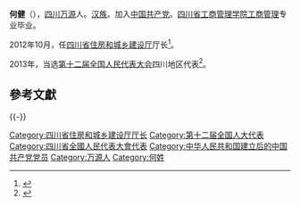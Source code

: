 '''何健'''（{{bd|1957年||}}），[[四川|四川]][[万源|万源]]人。[[汉族|汉族]]。加入[[中国共产党|中国共产党]]。[[四川省工商管理学院|四川省工商管理学院]][[工商管理|工商管理]]专业毕业。

2012年10月，任[[四川省住房和城乡建设厅|四川省住房和城乡建设厅]]厅长<ref>{{cite news|title=何健任四川省住房和城乡建设厅厅长|url=http://renshi.people.com.cn/n/2012/1030/c139617-19431349.html|accessdate=2016-06-05|newspaper=中国共产党新闻网|archive-date=2017-02-20|archive-url=https://web.archive.org/web/20170220125126/http://renshi.people.com.cn/n/2012/1030/c139617-19431349.html|dead-url=no}}</ref>。

2013年，当选[[第十二届全国人民代表大会|第十二届全国人民代表大会]]四川地区代表<ref>{{cite news|title=全国人大代表信息-何健|url=http://210.82.31.1:8084/delegate/viewDelegate.action?dbid=122159|accessdate=2013-04-05|newspaper=全国人大网|archive-url=https://web.archive.org/web/20140521031832/http://www.npc.gov.cn/delegate/viewDelegate.action?dbid=122159|archive-date=2014-05-21|dead-url=yes}}</ref>。

==參考文獻==
{{reflist}}
{{中华人民共和国政治人物小作品}}

{{-}}
{{start box}}
{{s-gov|prc}}
{{s-before|[[杨洪波|杨洪波]]}}
{{s-title|[[四川省住房和城乡建设厅|四川省住房和城乡建设厅]]厅长|2012年10月－2018年2月}} 
{{s-after|[[张正红|张正红]]}}
{{end box}}

[[Category:四川省住房和城乡建设厅厅长|Category:四川省住房和城乡建设厅厅长]]
[[Category:第十二届全国人大代表|Category:第十二届全国人大代表]]
[[Category:四川省全國人民代表大會代表|Category:四川省全國人民代表大會代表]]
[[Category:中华人民共和国建立后的中国共产党党员|Category:中华人民共和国建立后的中国共产党党员]]
[[Category:万源人|Category:万源人]]
[[Category:何姓|Category:何姓]]